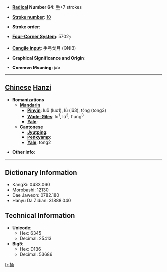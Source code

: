 * '''[[Wiktionary:Chinese radical index| Radical]] Number 64''': [[Wiktionary:Chinese radical index 手|手]]+7 strokes

* '''[[Wiktionary:Chinese total strokes index|Stroke number]]''': [[Wiktionary:Chinese total strokes index 10|10]]

* '''Stroke order''': 

* '''[[Wiktionary:Chinese four corner index|Four-Corner System]]''': 5702<sub>7</sub>

* '''[[Wiktionary:Chinese Cangjie index|Cangjie input]]''': 手弓戈月 (QNIB)

* '''Graphical Significance and Origin''': 

* '''Common Meaning''': jab

----

== [[Chinese]] [[Hanzi]] ==

* '''Romanizations'''
** '''[[Mandarin]]'''
*** '''[[Pinyin]]''': luō (luo1), lǚ (lü3), tǒng (tong3)
*** '''[[Wade-Giles]]''': lo<sup>1</sup>, lü<sup>3</sup>, t'ung<sup>3</sup>
*** '''[[Yale]]''': 
** '''[[Cantonese]]'''
*** '''[[Jyutping]]''':
*** '''[[Penkyamp]]''': 
*** '''[[Yale]]''': tong2

* '''Other info''': 

----

== Dictionary Information ==

* KangXi: 0433.060
* Morobashi: 12130
* Dae Jaweon: 0782.180
* Hanyu Da Zidian: 31888.040

== Technical Information ==

* '''Unicode''':
** Hex: 6345
** Decimal: 25413
* '''Big5''':
** Hex: D1B6
** Decimal: 53686

[[fr:捅]]